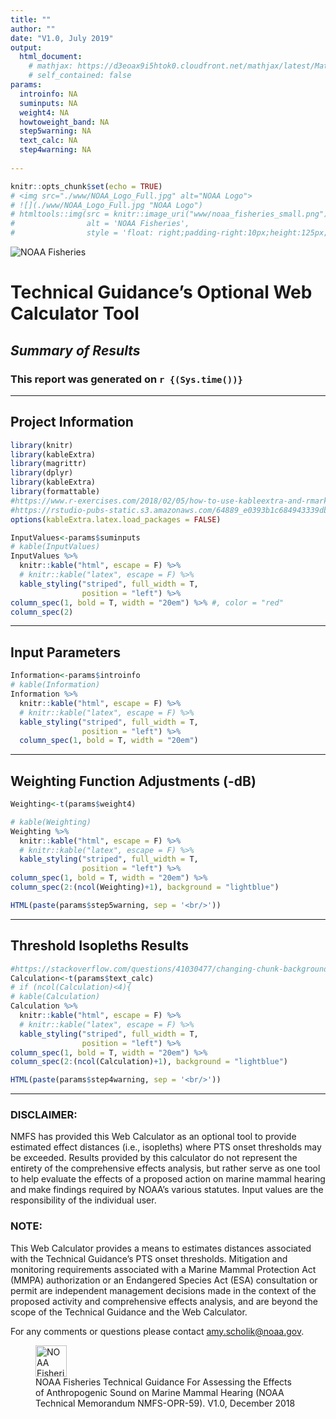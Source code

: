 ```yaml
---
title: ""
author: ""
date: "V1.0, July 2019"
output: 
  html_document:
    # mathjax: https://d3eoax9i5htok0.cloudfront.net/mathjax/latest/MathJax.js?config=TeX-AMS-MML_HTMLorMML
    # self_contained: false
params: 
  introinfo: NA
  suminputs: NA
  weight4: NA
  howtoweight_band: NA
  step5warning: NA
  text_calc: NA
  step4warning: NA
  
---
```


```r
knitr::opts_chunk$set(echo = TRUE)
# <img src="./www/NOAA_Logo_Full.jpg" alt="NOAA Logo">
# ![](./www/NOAA_Logo_Full.jpg "NOAA Logo")
# htmltools::img(src = knitr::image_uri("www/noaa_fisheries_small.png"),
#                alt = 'NOAA Fisheries',
#                style = 'float: right;padding-right:10px;height:125px;width:250px')
```

![](./www/noaa_fisheries_small.png "NOAA Fisheries")

<h1><b>Technical Guidance's Optional Web Calculator Tool </b></h1>

<h2><i>Summary of Results</i></h2>

<h3>This report was generated on `r {(Sys.time())}`</h3>
<hr noshade>

<h2><b>Project Information</b></h2>
```r
library(knitr)
library(kableExtra)
library(magrittr)
library(dplyr)
library(kableExtra)
library(formattable)
#https://www.r-exercises.com/2018/02/05/how-to-use-kableextra-and-rmarkdown-to-create-tables-in-pdf-documents/
#https://rstudio-pubs-static.s3.amazonaws.com/64889_e0393b1c684943339db6c2331b65b366.html
options(kableExtra.latex.load_packages = FALSE)
```

```r
InputValues<-params$suminputs
# kable(InputValues)
InputValues %>%
  knitr::kable("html", escape = F) %>%
  # knitr::kable("latex", escape = F) %>%
  kable_styling("striped", full_width = T, 
                position = "left") %>%
column_spec(1, bold = T, width = "20em") %>% #, color = "red"
column_spec(2)

```

<hr noshade>

<h2><b>Input Parameters  </b></h2>
```r
Information<-params$introinfo
# kable(Information)
Information %>%
  knitr::kable("html", escape = F) %>%
  # knitr::kable("latex", escape = F) %>%
  kable_styling("striped", full_width = T, 
                position = "left") %>%
  column_spec(1, bold = T, width = "20em")

```

<hr noshade>


<h2><b>Weighting Function Adjustments (-dB) </b></h2>

```r
Weighting<-t(params$weight4)

# kable(Weighting)
Weighting %>%
  knitr::kable("html", escape = F) %>%
  # knitr::kable("latex", escape = F) %>%
  kable_styling("striped", full_width = T, 
                position = "left") %>%
column_spec(1, bold = T, width = "20em") %>%
column_spec(2:(ncol(Weighting)+1), background = "lightblue")
```


```r
HTML(paste(params$step5warning, sep = '<br/>'))
```


<hr noshade>


<h2><b>Threshold Isopleths Results</b></h2> 

```r
#https://stackoverflow.com/questions/41030477/changing-chunk-background-color-in-rmarkdown
Calculation<-t(params$text_calc)
# if (ncol(Calculation)<4){
# kable(Calculation)
Calculation %>%
  knitr::kable("html", escape = F) %>%
  # knitr::kable("latex", escape = F) %>%
  kable_styling("striped", full_width = T, 
                position = "left") %>%
column_spec(1, bold = T, width = "20em") %>%
column_spec(2:(ncol(Calculation)+1), background = "lightblue")

```


```r
HTML(paste(params$step4warning, sep = '<br/>'))
```


<hr noshade>

<h3>DISCLAIMER: </h3>
NMFS has provided this Web Calculator as an optional tool to provide estimated effect distances (i.e., isopleths) where PTS onset thresholds may be exceeded. Results provided by this calculator do not represent the entirety of the comprehensive effects analysis, but rather serve as one tool to help evaluate the effects of a proposed action on marine mammal hearing and make findings required by NOAA's various statutes. Input values are the responsibility of the individual user.

<h3>NOTE: </h3>
This Web Calculator provides a means to estimates distances associated with the Technical Guidance's PTS onset thresholds. Mitigation and monitoring requirements associated with a Marine Mammal Protection Act (MMPA) authorization or an Endangered Species Act (ESA) consultation or permit are independent management decisions made in the context of the proposed activity and comprehensive effects analysis, and are beyond the scope of the Technical Guidance and the Web Calculator.

For any comments or questions please contact <amy.scholik@noaa.gov>.

![NOAA Fisheries Technical Guidance For Assessing the Effects of Anthropogenic Sound on Marine Mammal Hearing (NOAA Technical Memorandum NMFS-OPR-59). V1.0, December 2018](./www/noaa_logo.gif "NOAA Fisheries"){width=50px}

